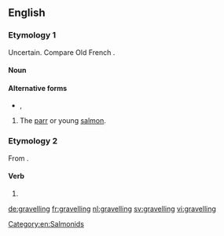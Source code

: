 ==English==

===Etymology 1===
Uncertain. Compare Old French {{m|fro|gravele||minnow}} {{suffix||ling|lang=en}}.

====Noun====
{{en-noun}}

====Alternative forms====
* {{l|en|graveling}}, {{l|en|gravelin}}

# {{label|en|fish}} The [[parr]] or young [[salmon]].

===Etymology 2===
From {{suffix|gravel|ing|lang=en}}.

====Verb====
{{head|en|present participle}}

# {{present participle of|gravel|lang=en|nocat=1}}

[[Category:en:Salmonids]]

[[de:gravelling]]
[[fr:gravelling]]
[[nl:gravelling]]
[[sv:gravelling]]
[[vi:gravelling]]